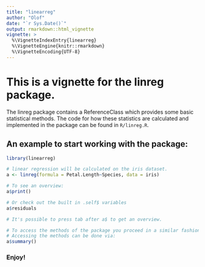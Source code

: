 ```yaml
---
title: "linearreg"
author: "Olof"
date: "`r Sys.Date()`"
output: rmarkdown::html_vignette
vignette: >
  %\VignetteIndexEntry{linearreg}
  %\VignetteEngine{knitr::rmarkdown}
  %\VignetteEncoding{UTF-8}
---
```

# This is a vignette for the linreg package. 

The linreg package contains a ReferenceClass which provides some basic statistical
methods. The code for how these statistics are calculated and implemented in the 
package can be found in `R/linreg.R`.


## An example to start working with the package:
```r
library(linearreg)

# linear regression will be calculated on the iris dataset.
a <- linreg(formula = Petal.Length~Species, data = iris)

# To see an overview:
a$print()

# Or check out the built in .self$ variables
a$residuals

# It's possible to press tab after a$ to get an overview.

# To access the methods of the package you proceed in a similar fashion.
# Accessing the methods can be done via:
a$summary()

```

### Enjoy!
